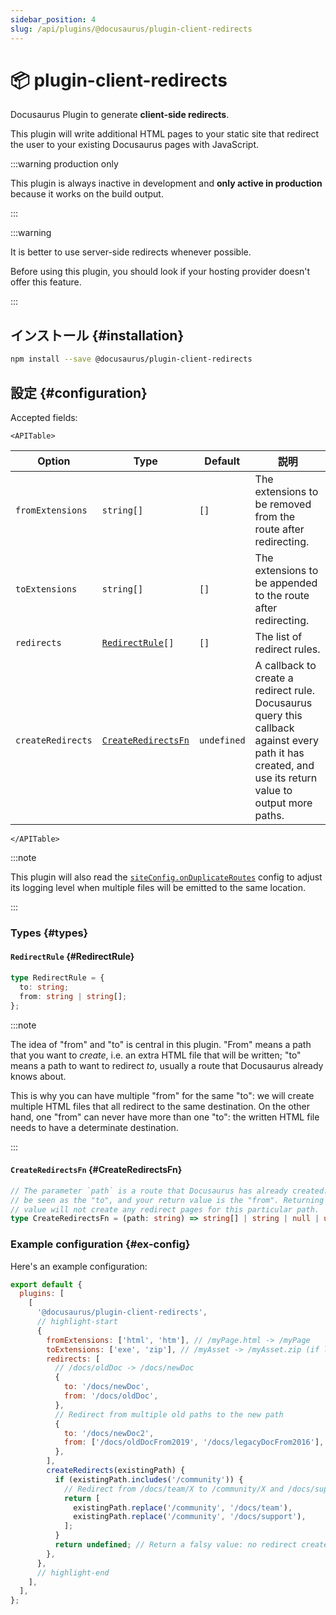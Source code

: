 ```yaml
---
sidebar_position: 4
slug: /api/plugins/@docusaurus/plugin-client-redirects
---
```


# 📦 plugin-client-redirects


Docusaurus Plugin to generate **client-side redirects**.

This plugin will write additional HTML pages to your static site that redirect the user to your existing Docusaurus pages with JavaScript.

:::warning production only

This plugin is always inactive in development and **only active in production** because it works on the build output.

:::

:::warning

It is better to use server-side redirects whenever possible.

Before using this plugin, you should look if your hosting provider doesn't offer this feature.

:::

## インストール {#installation}

```bash npm2yarn
npm install --save @docusaurus/plugin-client-redirects
```

## 設定 {#configuration}

Accepted fields:

```mdx-code-block
<APITable>
```

| Option            | Type                      | Default     | 説明                                                                                                                                                     |
| ----------------- | ------------------------- | ----------- | ------------------------------------------------------------------------------------------------------------------------------------------------------ |
| `fromExtensions`  | `string[]`                | `[]`        | The extensions to be removed from the route after redirecting.                                                                                         |
| `toExtensions`    | `string[]`                | `[]`        | The extensions to be appended to the route after redirecting.                                                                                          |
| `redirects`       | <code>[RedirectRule](#RedirectRule)[]</code> | `[]`        | The list of redirect rules.                                                                                                                            |
| `createRedirects` | <code>[CreateRedirectsFn](#CreateRedirectsFn)</code> | `undefined` | A callback to create a redirect rule. Docusaurus query this callback against every path it has created, and use its return value to output more paths. |

```mdx-code-block
</APITable>
```

:::note

This plugin will also read the [`siteConfig.onDuplicateRoutes`](../docusaurus.config.js.mdx#onDuplicateRoutes) config to adjust its logging level when multiple files will be emitted to the same location.

:::

### Types {#types}

#### `RedirectRule` {#RedirectRule}

```ts
type RedirectRule = {
  to: string;
  from: string | string[];
};
```

:::note

The idea of "from" and "to" is central in this plugin. "From" means a path that you want to _create_, i.e. an extra HTML file that will be written; "to" means a path to want to redirect _to_, usually a route that Docusaurus already knows about.

This is why you can have multiple "from" for the same "to": we will create multiple HTML files that all redirect to the same destination. On the other hand, one "from" can never have more than one "to": the written HTML file needs to have a determinate destination.

:::

#### `CreateRedirectsFn` {#CreateRedirectsFn}

```ts
// The parameter `path` is a route that Docusaurus has already created. It can
// be seen as the "to", and your return value is the "from". Returning a falsy
// value will not create any redirect pages for this particular path.
type CreateRedirectsFn = (path: string) => string[] | string | null | undefined;
```

### Example configuration {#ex-config}

Here's an example configuration:

```js title="docusaurus.config.js"
export default {
  plugins: [
    [
      '@docusaurus/plugin-client-redirects',
      // highlight-start
      {
        fromExtensions: ['html', 'htm'], // /myPage.html -> /myPage
        toExtensions: ['exe', 'zip'], // /myAsset -> /myAsset.zip (if latter exists)
        redirects: [
          // /docs/oldDoc -> /docs/newDoc
          {
            to: '/docs/newDoc',
            from: '/docs/oldDoc',
          },
          // Redirect from multiple old paths to the new path
          {
            to: '/docs/newDoc2',
            from: ['/docs/oldDocFrom2019', '/docs/legacyDocFrom2016'],
          },
        ],
        createRedirects(existingPath) {
          if (existingPath.includes('/community')) {
            // Redirect from /docs/team/X to /community/X and /docs/support/X to /community/X
            return [
              existingPath.replace('/community', '/docs/team'),
              existingPath.replace('/community', '/docs/support'),
            ];
          }
          return undefined; // Return a falsy value: no redirect created
        },
      },
      // highlight-end
    ],
  ],
};
```
